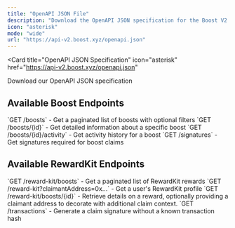 ```yaml
---
title: "OpenAPI JSON File"
description: "Download the OpenAPI JSON specification for the Boost V2 API"
icon: "asterisk"
mode: "wide"
url: "https://api-v2.boost.xyz/openapi.json"
---
```


<Card
  title="OpenAPI JSON Specification"
  icon="asterisk"
  href="https://api-v2.boost.xyz/openapi.json"
>
  Download our OpenAPI JSON specification
</Card>

## Available Boost Endpoints

<CardGroup cols={2}>
  <Card title="List Boosts" icon="list" href="/v2/api-reference/boost/get-a-list-of-boosts">
    `GET /boosts` - Get a paginated list of boosts with optional filters
  </Card>
  <Card title="Get Boost Details" icon="circle-info" href="/v2/api-reference/boost/get-details-for-a-boost">
    `GET /boosts/{id}` - Get detailed information about a specific boost
  </Card>
  <Card title="Boost Activity" icon="chart-line" href="/v2/api-reference/boost/get-events-for-a-specific-boost">
    `GET /boosts/{id}/activity` - Get activity history for a boost
  </Card>
  <Card title="Claim Signatures" icon="signature" href="/v2/api-reference/boost/validate-&-sign-data-for-a-claim">
    `GET /signatures` - Get signatures required for boost claims
  </Card>
</CardGroup>

## Available RewardKit Endpoints

<CardGroup cols={2}>
  <Card title="List RewardKit rewards" icon="list" href="/v2/api-reference/rewardkit/get-a-list-of-reward-kit-rewards">
    `GET /reward-kit/boosts` - Get a paginated list of RewardKit rewards
  </Card>
  <Card title="Get RewardKit profile" icon="user" href="/v2/api-reference/boost/get-details-for-a-boost">
    `GET /reward-kit?claimantAddress=0x...` - Get a user's RewardKit profile
  </Card>
  <Card title="Get RewardKit reward detail" icon="circle-info" href="/v2/api-reference/rewardkit/get-a-single-rewardkit-reward">
    `GET /reward-kit/boosts/{id}` - Retrieve details on a reward, optionally providing a claimant address to decorate with additional claim context.
  </Card>
  <Card title="Generate Claim Signature" icon="signature" href="/v2/api-reference/rewardkit/try-to-get-claim-signature-without-known-transaction">
    `GET /transactions` - Generate a claim signature without a known transaction hash
  </Card>
</CardGroup>

